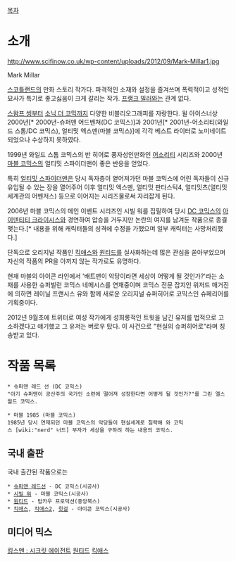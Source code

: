 [[목차]]

= 소개 =

http://www.scifinow.co.uk/wp-content/uploads/2012/09/Mark-Millar1.jpg

Mark Millar

[[스코틀랜드]]의 만화 스토리 작가다. 파격적인 소재와 설정을 즐겨쓰며 폭력적이고 성적인 묘사가 특기로 좋고싫음이 크게 갈리는 작가. [[프랭크 밀러]]와는 관계 없다.

[[스왐프 씽]]부터 [[소닉 더 코믹]]까지 다양한 비블리오그래피를 자랑한다.
윌 아이스너상 2000년[* 2000년-슈퍼맨 어드벤쳐(DC 코믹스)]과 2001년[* 2001년-어소리티(와일드 스톰/DC 코믹스), 얼티밋 엑스멘(마블 코믹스)]에 각각 베스트 라이터로 노미네이트 되었으나 수상하지 못하였다.

1999년 와일드 스톰 코믹스의 반 히어로 풍자성인만화인 [[어소리티]] 시리즈와 2000년 [[마블 코믹스]]의 얼티밋 스파이더맨이 좋은 반응을 얻었다.

특히 [[얼티밋 스파이더맨]]은 당시 독자층이 옅어져가던 마블 코믹스에 어린 독자들이 신규 유입될 수 있는 장을 열어주어 이후 얼티밋 엑스멘, 얼티밋 판타스틱4, 얼티밋츠(얼티밋 세계관의 어벤저스) 등으로 이어지는 시리즈물로써 자리잡게 된다.

2006년 마블 코믹스의 메인 이벤트 시리즈인 시빌 워를 집필하여 당시 [[DC 코믹스]]의 [[아이덴티티 크라이시스]]와 경연하여 압승을 거두지만 논란의 여지를 남겨둔 작품으로 종결맺는다.[* 내용을 위해 캐릭터들의 성격에 수정을 가했으며 일부 캐릭터는 사망처리했다.]

단독으로 오리지널 작품인 [[킥애스]]와 [[원티드]]를 실사화하는데 많은 관심을 쏟아부었으며 자신의 작품의 PR을 아끼지 않는 작가로도 유명하다.
    
현재 마블의 아이콘 라인에서 '배트맨이 악당이라면 세상이 어떻게 될 것인가?'라는 소재를 사용한 슈퍼빌런 코믹스 네메시스를 연재중이며 코믹스 전문 잡지인 위저드 매거진에 의하면 레이닐 프랜시스 유와 함께 새로운 오리지널 슈퍼히어로 코믹스인 슈페리어를 기획중이다.

2012년 9월초에 트위터로 여성 작가에게 성희롱적인 트윗을 남긴 유저를 법적으로 고소하겠다고 얘기했고 그 유저는 버로우 탔다.  이 사건으로 "현실의 슈퍼히어로"라며 칭송받고 있다.

= 작품 목록 =

 * 슈퍼맨 레드 선 (DC 코믹스)
 "아기 슈퍼맨이 공산주의 국가인 소련에 떨어져 성장한다면 어떻게 될 것인가?"를 그린 엘스월드 코믹스.

 * 마블 1985 (마블 코믹스)
 1985년 당시 연재되던 마블 코믹스의 악당들이 현실세계로 침략해 와 코믹스 [wiki:"nerd" 너드] 부자가 세상을 구하려 하는 내용의 코믹스.

== 국내 출판 ==
국내 출간된 작품으로는 

 * [[슈퍼맨 레드선]] - DC 코믹스(시공사)
 * [[시빌 워]] - 마블 코믹스(시공사)
 * [[원티드]] - 탑카우 프로덕션(중앙북스)
 * [[킥애스]], [[킥애스2]], [[힛걸]] - 아이콘 코믹스(시공사)

== 미디어 믹스 ==
[[킹스맨 : 시크릿 에이전트]]
[[원티드]]
[[킥애스]]
